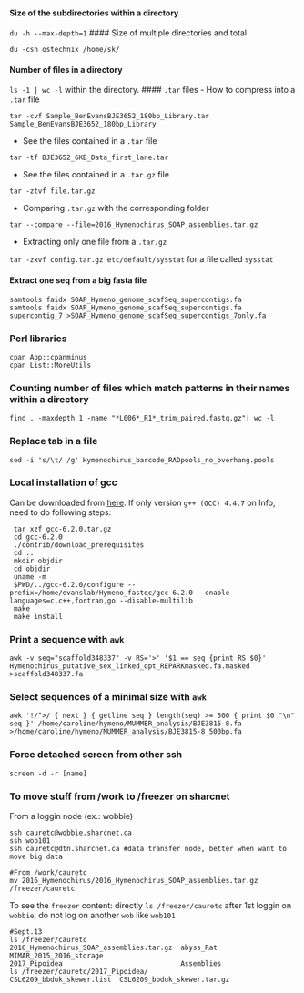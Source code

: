 #### Size of the subdirectories within a directory
`du -h --max-depth=1`
#### Size of multiple directories and total
```
du -csh ostechnix /home/sk/
```
#### Number of files in a directory
`ls -1 | wc -l` within the directory.
#### `.tar` files
- How to compress into a `.tar` file

`tar -cvf Sample_BenEvansBJE3652_180bp_Library.tar Sample_BenEvansBJE3652_180bp_Library`

- See the files contained in a `.tar` file

`tar -tf BJE3652_6KB_Data_first_lane.tar`

- See the files contained in a `.tar.gz` file

`tar -ztvf file.tar.gz`

- Comparing `.tar.gz` with the corresponding folder

`tar --compare --file=2016_Hymenochirus_SOAP_assemblies.tar.gz`

- Extracting only one file from a `.tar.gz`

`tar -zxvf config.tar.gz etc/default/sysstat` for a file called `sysstat`

#### Extract one seq from a big fasta file 
```
samtools faidx SOAP_Hymeno_genome_scafSeq_supercontigs.fa
samtools faidx SOAP_Hymeno_genome_scafSeq_supercontigs.fa supercontig_7 >SOAP_Hymeno_genome_scafSeq_supercontigs_7only.fa
```
### Perl libraries
```
cpan App::cpanminus
cpan List::MoreUtils
```
### Counting number of files which match patterns in their names within a directory
```
find . -maxdepth 1 -name "*L006*_R1*_trim_paired.fastq.gz"| wc -l
```
### Replace tab in a file
```
sed -i 's/\t/ /g' Hymenochirus_barcode_RADpools_no_overhang.pools
```
### Local installation of gcc
Can be downloaded from [here](ftp://ftp.gnu.org/gnu/gcc/gcc-6.2.0/). If only version `g++ (GCC) 4.4.7` on Info, need to do following steps:
```
 tar xzf gcc-6.2.0.tar.gz
 cd gcc-6.2.0
 ./contrib/download_prerequisites
 cd ..
 mkdir objdir
 cd objdir
 uname -m
 $PWD/../gcc-6.2.0/configure --prefix=/home/evanslab/Hymeno_fastqc/gcc-6.2.0 --enable-languages=c,c++,fortran,go --disable-multilib
 make
 make install
```
### Print a sequence with `awk`
```
awk -v seq="scaffold348337" -v RS='>' '$1 == seq {print RS $0}' Hymenochirus_putative_sex_linked_opt_REPARKmasked.fa.masked >scaffold348337.fa
```
### Select sequences of a minimal size with `awk`
```
awk '!/^>/ { next } { getline seq } length(seq) >= 500 { print $0 "\n" seq }' /home/caroline/hymeno/MUMMER_analysis/BJE3815-8.fa >/home/caroline/hymeno/MUMMER_analysis/BJE3815-8_500bp.fa
```
### Force detached screen from other ssh
```
screen -d -r [name]
```
### To move stuff from /work to /freezer on sharcnet
From a loggin node (ex.: wobbie)
```
ssh cauretc@wobbie.sharcnet.ca
ssh wob101
ssh cauretc@dtn.sharcnet.ca #data transfer node, better when want to move big data

#From /work/cauretc
mv 2016_Hymenochirus/2016_Hymenochirus_SOAP_assemblies.tar.gz /freezer/cauretc
```
To see the `freezer` content: directly `ls /freezer/cauretc` after 1st loggin on `wobbie`, do not log on another `wob` like `wob101`
```
#Sept.13
ls /freezer/cauretc
2016_Hymenochirus_SOAP_assemblies.tar.gz  abyss_Rat   MIMAR_2015_2016_storage
2017_Pipoidea                             Assemblies
ls /freezer/cauretc/2017_Pipoidea/
CSL6209_bbduk_skewer.list  CSL6209_bbduk_skewer.tar.gz
```
 
